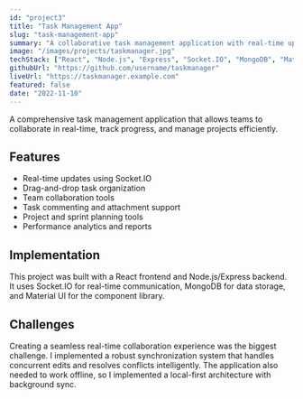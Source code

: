 ```yaml
---
id: "project3"
title: "Task Management App"
slug: "task-management-app"
summary: "A collaborative task management application with real-time updates and team features."
image: "/images/projects/taskmanager.jpg"
techStack: ["React", "Node.js", "Express", "Socket.IO", "MongoDB", "Material UI"]
githubUrl: "https://github.com/username/taskmanager"
liveUrl: "https://taskmanager.example.com"
featured: false
date: "2022-11-10"
---
```


A comprehensive task management application that allows teams to collaborate in real-time, track progress, and manage projects efficiently.

## Features

- Real-time updates using Socket.IO
- Drag-and-drop task organization
- Team collaboration tools
- Task commenting and attachment support
- Project and sprint planning tools
- Performance analytics and reports

## Implementation

This project was built with a React frontend and Node.js/Express backend. It uses Socket.IO for real-time communication, MongoDB for data storage, and Material UI for the component library.

## Challenges

Creating a seamless real-time collaboration experience was the biggest challenge. I implemented a robust synchronization system that handles concurrent edits and resolves conflicts intelligently. The application also needed to work offline, so I implemented a local-first architecture with background sync.
